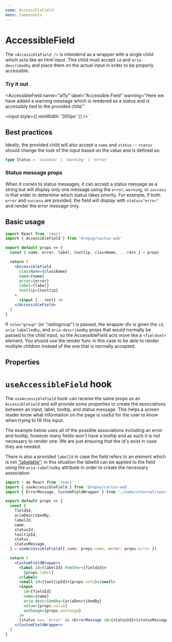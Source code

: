 ```yaml
---
name: AccessibleField
menu: Components
---
```



# AccessibleField

The `<AccessibleField />` is intendend as a wrapper with a single child which acts like an html input. This child must accept `id` and `aria-describedby` and place them on the actual input in order to be properly accessible.

### Try it out

<AccessibleField
  name="a11y"
  label="Accessible Field"
  warning="Here we have added a warning message which is rendered as a status and is accessibly tied to the provided child."
>
  <input style={{ minWidth: '300px' }} />
</AccessibleField>
`

<LiveProvider code={code} scope={scope}>
  <LiveEditor style={livePreviewStyle} />
  <LiveError />
  <LivePreview />
</LiveProvider>

## Best practices

Ideally, the provided child will also accept a `name` and `status` -- `status` should change the look of the input based on the value and is defined as:

```ts
type Status = 'success' | 'warning' | 'error'
```

### Status message props

When it comes to status messages, it can accept a status message as a string but will display only one message using the `error`, `warning`, or `success` in that order to determine which status takes priority. For example, if both `error` and `success` are provided, the field will display with `status="error"` and render the error message only.

## Basic usage

```jsx
import React from 'react'
import { AccessibleField } from '@repay/cactus-web'

export default props => {
  const { name, error, label, tooltip, className, ...rest } = props

  return (
    <AccessibleField
      className={className}
      name={name}
      error={error}
      label={label}
      tooltip={tooltip}
    >
      <input {...rest} />
    </AccessibleField>
  )
}
```

If `role="group"` (or "radiogroup") is passed, the wrapper div is given the `id`, `aria-labelledby`, and `aria-describedby` props that would normally be passed to the child input, so the AccessibleField acts more like a `<fieldset>` element. You should use the render func in this case to be able to render multiple children instead of the one that is normally accepted.

## Properties

<PropsTable of={AccessibleField} fileName="AccessibleField/AccessibleField.tsx" />

# `useAccessibleField` hook

The `useAccessibleField` hook can receive the same props as an `AccessibleField` and will provide some properties to create the associations between an input, label, tooltip, and status message. This helps a screen reader know what information on the page is useful for the user to know when trying to fill this input.

The example below uses all of the possible associations including an error and tooltip, however many fields won't have a tooltip and as such it is not necessary to render one. We are just ensuring that the id's exist in case they are needed.

There is also a provided `labelId` in case the field refers to an element which is not ["labelable"](https://developer.mozilla.org/en-US/docs/Web/Guide/HTML/Content_categories#Form_labelable): in this situation the labelId can be applied to the field using the `aria-labelledby` attribute in order to create the necessary association.

```jsx
import * as React from 'react'
import { useAccessibleField } from '@repay/cactus-web'
import { ErrorMessage, CustomFieldWrapper } from './some/internal/source'

export default props => {
  const {
    fieldId,
    ariaDescribedBy,
    labelId,
    name,
    statusId,
    tooltipId,
    status,
    statusMessage,
  } = useAccessibleField({ name: props.name, error: props.error })

  return (
    <CustomFieldWrapper>
      <label id={labelId} htmlFor={fieldId}>
        {props.label}
      </label>
      <small id={tooltipId}>{props.note}</small>
      <input
        id={fieldId}
        name={name}
        aria-describedby={ariaDescribedBy}
        value={props.value}
        onChange={props.onChange}
      />
      {status === 'error' && <ErrorMessage id={statusId}>{statusMessage}</ErrorMessage>}
    </CustomFieldWrapper>
  )
}
```
